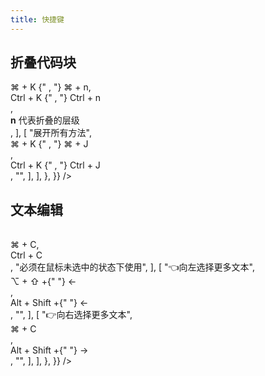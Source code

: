 ```yaml
---
title: 快捷键
---
```



## 折叠代码块

<Table
  data={{
    position: ["start", "center", "center", "start"],
    header: ["功能", "macOS", "Windows", "备注"],
    body: {
      items: [
        [
          "折叠所有方法",
          <div>
            <Shortcut>⌘</Shortcut> + <Shortcut>K</Shortcut>
            {" , "}
            <Shortcut>⌘</Shortcut> + <Shortcut>n</Shortcut>
          </div>,
          <div>
            <Shortcut>Ctrl</Shortcut> + <Shortcut>K</Shortcut>
            {" , "}
            <Shortcut>Ctrl</Shortcut> + <Shortcut>n</Shortcut>
          </div>,
          <div>
            <b>n</b> 代表折叠的层级
          </div>,
        ],
        [
          "展开所有方法",
          <div>
            <Shortcut>⌘</Shortcut> + <Shortcut>K</Shortcut>
            {" , "}
            <Shortcut>⌘</Shortcut> + <Shortcut>J</Shortcut>
          </div>,
          <div>
            <Shortcut>Ctrl</Shortcut> + <Shortcut>K</Shortcut>
            {" , "}
            <Shortcut>Ctrl</Shortcut> + <Shortcut>J</Shortcut>
          </div>,
          "",
        ],
      ],
    },
  }}
/>

## 文本编辑

<Table
  data={{
    position: ["start", "center", "center", "start"],
    header: ["功能", "macOS", "Windows", "备注"],
    body: {
      items: [
        [
          "复制整行",
          <div>
            <Shortcut>⌘</Shortcut> + <Shortcut>C</Shortcut>
          </div>,
          <div>
            <Shortcut>Ctrl</Shortcut> + <Shortcut>C</Shortcut>
          </div>,
          "必须在鼠标未选中的状态下使用",
        ],
        [
          "👈向左选择更多文本",
          <div>
            <Shortcut>⌥</Shortcut> + <Shortcut>⇧</Shortcut> +{" "}
            <Shortcut>&larr;</Shortcut>
          </div>,
          <div>
            <Shortcut>Alt</Shortcut> + <Shortcut>Shift</Shortcut> +{" "}
            <Shortcut>&larr;</Shortcut>
          </div>,
          "",
        ],
        [
          "👉向右选择更多文本",
          <div>
            <Shortcut>⌘</Shortcut> + <Shortcut>C</Shortcut>
          </div>,
          <div>
            <Shortcut>Alt</Shortcut> + <Shortcut>Shift</Shortcut> +{" "}
            <Shortcut>&rarr;</Shortcut>
          </div>,
          "",
        ],
      ],
    },
  }}
/>
